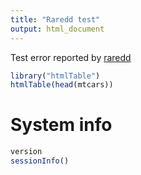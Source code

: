 ```yaml
---
title: "Raredd test"
output: html_document
---
```


Test error reported by [raredd](https://github.com/gforge/Gmisc/issues/9)

```r
library("htmlTable")
htmlTable(head(mtcars))
```

System info
===========

```r
version
sessionInfo()
```

